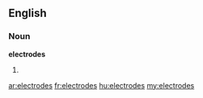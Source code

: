 ==English==

===Noun===
'''electrodes'''

# {{plural of|[[electrode]]}}

[[ar:electrodes]]
[[fr:electrodes]]
[[hu:electrodes]]
[[my:electrodes]]